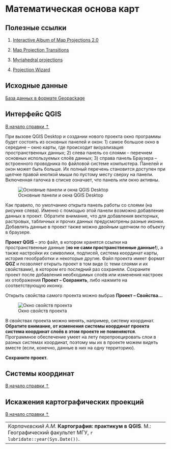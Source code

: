 # Математическая основа карт {#map-math}


## Полезные ссылки {#map-math-links}

1. [Interactive Album of Map Projections 2.0](https://projections.mgis.psu.edu)

2. [Map Projection Transitions](https://jasondavies.com/maps/transition)

3. [Myriahedral projections](https://philogb.github.io/page/myriahedral)

4. [Projection Wizard](https://projectionwizard.org)



## Исходные данные
[База данных в формате Geopackage](https://yadi.sk/d/C7XxPEtXmS4JWA)

## Интерфейс QGIS {#map-math-interface}
[В начало справки ⇡](#map-math)

При вызове QGIS Desktop и создании нового проекта окно программы будет состоять из основных панелей и окон: 1) самое большое окно в середине – окно карты, где происходит визуализация пространственных данных; 2) слева панель со слоями – перечнем основных используемых слоёв данных; 3) справа панель Браузера – встроенного проводника по файловой системе компьютера. Панелей и окон может быть больше. Их полный перечень становится доступен при щелчке правой кнопкой мыши по пустому месту сверху на панели. Включенная галочка в списке означает, что панель или окно активны.


![Основные панели и окна QGIS Desktop](images/Ref02/Interface.png)

Как правило, по умолчанию открыта панель работы со слоями (на рисунке слева). Именно с помощью этой панели возможно добавление данных в проект. Обратите внимание, что для добавления векторных, растровых, табличных и прочих данных предусмотрены разные иконки. Добавлять данные в проект также можно двойным щелчком по объекту в браузере.

**Проект QGIS** – это файл, в котором хранятся ссылки на пространственные данные (**но не сами пространственные данные!**), а также настройки их символики, подписей, система координат карты, история геообработки и некоторые другие. Файл проекта имеет формат **QGZ** и позволяет открыть проект в том виде (с теми слоями и их свойствами), в котором его последний раз сохраняли. Сохраните проект после добавления необходимых слоёв или изменения настроек их отображения **Проект – Сохранить**, либо нажмите на соответствующую иконку.

Открыть свойства самого проекта можно выбрав **Проект – Свойства...**


![Окно свойств проекта](images/Ref02/Project_properties.png)


В свойствах проекта можно менять, например, систему координат. **Обратите внимание, от изменения системы координат проекта система координат слоёв в этом проекте не поменяются**. Программное обеспечение умеет на лету перепроецировать слои в разных системах координат, поэтому мы их в проекте можем видеть вместе (если, конечно, данные в них на одну территорию).


**Сохраните проект.**


## Системы координат {#map-topo-crs}
[В начало справки ⇡](#map-math)



## Искажения картографических проекций {#map-topo-distortions}
[В начало справки ⇡](#map-math)



----
_Карпачевский А.М._ **Картография: практикум в QGIS**. М.: Географический факультет МГУ, `r lubridate::year(Sys.Date())`.
----